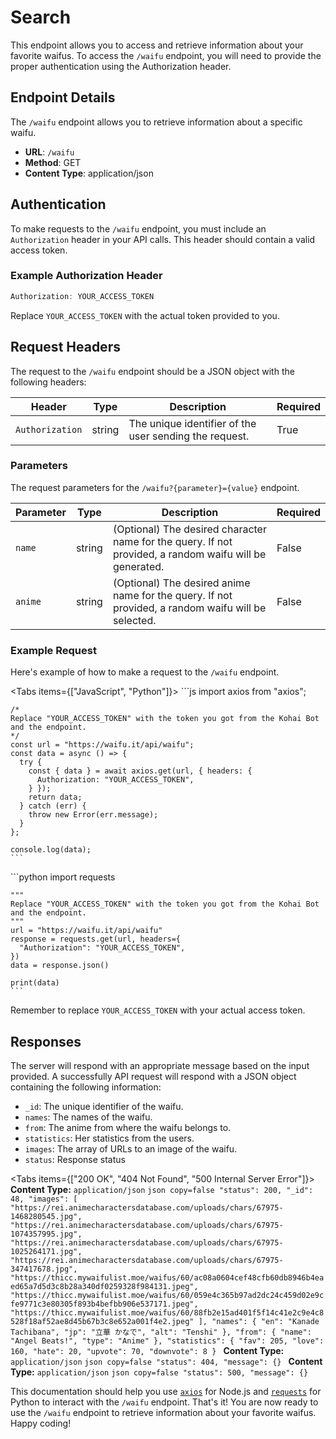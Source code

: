 
# Search

This endpoint allows you to access and retrieve information about your favorite waifus. To access the `/waifu` endpoint, you 
will need to provide the proper authentication using the Authorization header.


## Endpoint Details
The `/waifu` endpoint allows you to retrieve information about a specific waifu.

- **URL**: `/waifu`
- **Method**: GET
- **Content Type**: application/json

## Authentication

To make requests to the `/waifu` endpoint, you must include an `Authorization` header in your API calls. This header should contain a valid access token.

### Example Authorization Header

```jsx
Authorization: YOUR_ACCESS_TOKEN
```

Replace `YOUR_ACCESS_TOKEN` with the actual token provided to you.

## Request Headers

The request to the `/waifu` endpoint should be a JSON object with the following headers:

| Header          | Type    | Description                                          | Required |
| --------------- | ------- | ---------------------------------------------------- | -------- |
| `Authorization` | string  | The unique identifier of the user sending the request. | True     |

### Parameters

The request parameters for the `/waifu?{parameter}={value}` endpoint.

| Parameter | Type   | Description                                           | Required |
| ----------| ------ | ----------------------------------------------------- | -------- |
| `name`    | string | (Optional) The desired character name for the query. If not provided, a random waifu will be generated. | False    |
| `anime`   | string | (Optional) The desired anime name for the query. If not provided, a random waifu will be selected. | False    |

### Example Request
Here's example of how to make a request to the `/waifu` endpoint.

<Tabs items={["JavaScript", "Python"]}>
  <Tab>
    ```js
    import axios from "axios";

    /*
    Replace "YOUR_ACCESS_TOKEN" with the token you got from the Kohai Bot and the endpoint.
    */
    const url = "https://waifu.it/api/waifu";
    const data = async () => {
      try {
        const { data } = await axios.get(url, { headers: {
          Authorization: "YOUR_ACCESS_TOKEN",
        } });
        return data;
      } catch (err) {
        throw new Error(err.message);
      }
    };

    console.log(data);
    ```
  </Tab>
  <Tab>
    ```python
    import requests

    """
    Replace "YOUR_ACCESS_TOKEN" with the token you got from the Kohai Bot and the endpoint.
    """
    url = "https://waifu.it/api/waifu"
    response = requests.get(url, headers={
      "Authorization": "YOUR_ACCESS_TOKEN",
    })
    data = response.json()

    print(data)
    ```
  </Tab>
</Tabs>

Remember to replace `YOUR_ACCESS_TOKEN` with your actual access token.

## Responses

The server will respond with an appropriate message based on the input provided. A successfully API request will respond 
with a JSON object containing the following information:

- `_id`: The unique identifier of the waifu.
- `names`: The names of the waifu.
- `from`: The anime from where the waifu belongs to.
- `statistics`: Her statistics from the users.
- `images`: The array of URLs to an image of the waifu.
- `status`: Response status

<Tabs items={["200 OK", "404 Not Found", "500 Internal Server Error"]}>
  <Tab>
    **Content Type:** `application/json`
    ```json copy=false
      "status": 200,
      "_id": 48,
      "images": [
        "https://rei.animecharactersdatabase.com/uploads/chars/67975-1468280545.jpg",
        "https://rei.animecharactersdatabase.com/uploads/chars/67975-1074357995.jpg",
        "https://rei.animecharactersdatabase.com/uploads/chars/67975-1025264171.jpg",
        "https://rei.animecharactersdatabase.com/uploads/chars/67975-347417678.jpg",
        "https://thicc.mywaifulist.moe/waifus/60/ac08a0604cef48cfb60db8946b4eaed65a7d5d3c8b28a340df0259328f984131.jpeg",
        "https://thicc.mywaifulist.moe/waifus/60/059e4c365b97ad2dc24c459d02e9cfe9771c3e80305f893b4befbb906e537171.jpeg",
        "https://thicc.mywaifulist.moe/waifus/60/88fb2e15ad401f5f14c41e2c9e4c8528f18af52ae8d45b67b3c8e652a001f4e2.jpeg"
      ],
      "names": {
        "en": "Kanade Tachibana",
        "jp": "立華 かなで",
        "alt": "Tenshi"
      },
      "from": {
        "name": "Angel Beats!",
        "type": "Anime"
      },
      "statistics": {
        "fav": 205,
        "love": 160,
        "hate": 20,
        "upvote": 70,
        "downvote": 8
      }
    ```
  </Tab>
  <Tab>
    **Content Type:** `application/json`
    ```json copy=false
      "status": 404,
      "message": {}
    ```
  </Tab>
  <Tab>
    **Content Type:** `application/json`
    ```json copy=false
      "status": 500,
      "message": {}
    ```
  </Tab>
</Tabs>

This documentation should help you use [`axios`](https://www.npmjs.com/package/axios) for Node.js and [`requests`](https://pypi.org/project/requests/) 
for Python to interact with the `/waifu` endpoint.
That's it! You are now ready to use the `/waifu` endpoint to retrieve information about your favorite waifus. Happy coding!